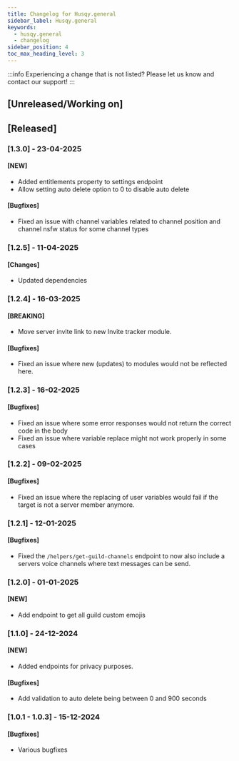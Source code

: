 ```yaml
---
title: Changelog for Husqy.general
sidebar_label: Husqy.general
keywords:
  - husqy.general
  - changelog
sidebar_position: 4
toc_max_heading_level: 3
---
```


:::info
Experiencing a change that is not listed? Please let us know and contact our support!
:::

## [Unreleased/Working on]

## [Released]

### [1.3.0] - 23-04-2025

#### [NEW]

- Added entitlements property to settings endpoint
- Allow setting auto delete option to 0 to disable auto delete

#### [Bugfixes]

- Fixed an issue with channel variables related to channel position and channel nsfw status for some channel types

### [1.2.5] - 11-04-2025

#### [Changes]

- Updated dependencies

### [1.2.4] - 16-03-2025

#### [BREAKING]

- Move server invite link to new Invite tracker module.

#### [Bugfixes]

- Fixed an issue where new (updates) to modules would not be reflected here.

### [1.2.3] - 16-02-2025

#### [Bugfixes]

- Fixed an issue where some error responses would not return the correct code in the body
- Fixed an issue where variable replace might not work properly in some cases

### [1.2.2] - 09-02-2025

#### [Bugfixes]

- Fixed an issue where the replacing of user variables would fail if the target is not a server member anymore.

### [1.2.1] - 12-01-2025

#### [Bugfixes]

- Fixed the `/helpers/get-guild-channels` endpoint to now also include a servers voice channels where text messages can be send.

### [1.2.0] - 01-01-2025

#### [NEW]

- Add endpoint to get all guild custom emojis

### [1.1.0] - 24-12-2024

#### [NEW]

- Added endpoints for privacy purposes.

#### [Bugfixes]

- Add validation to auto delete being between 0 and 900 seconds

### [1.0.1 - 1.0.3] - 15-12-2024

#### [Bugfixes]

- Various bugfixes
